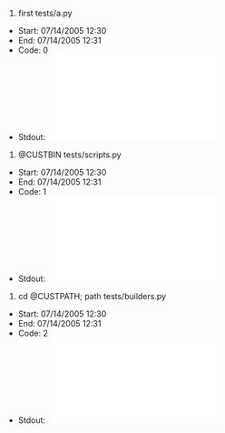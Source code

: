 # first tests/a.py
* Start:  07/14/2005 12:30
* End:    07/14/2005 12:31
* Code:   0
* Stdout: [[File:result.0.dat]]

# @CUSTBIN tests/scripts.py
* Start:  07/14/2005 12:30
* End:    07/14/2005 12:31
* Code:   1
* Stdout: [[File:result.1.dat]]

# cd @CUSTPATH; path tests/builders.py
* Start:  07/14/2005 12:30
* End:    07/14/2005 12:31
* Code:   2
* Stdout: [[File:result.2.dat]]

